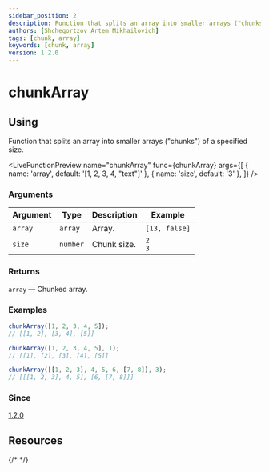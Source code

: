 ```yaml
---
sidebar_position: 2
description: Function that splits an array into smaller arrays ("chunks") of a specified size.
authors: [Shchegortzov Artem Mikhailovich]
tags: [chunk, array]
keywords: [chunk, array]
version: 1.2.0
---
```



# chunkArray

## Using

Function that splits an array into smaller arrays ("chunks") of a specified size.

<LiveFunctionPreview
  name="chunkArray"
  func={chunkArray}
  args={[
    { name: 'array', default: '[1, 2, 3, 4, "text"]' },
    { name: 'size', default: '3' },
  ]}
/>

### Arguments

| Argument | Type     | Description | Example        |
| -------- | -------- | ----------- | -------------- |
| `array`  | `array`  | Array.      | `[13, false]`  |
| `size`   | `number` | Chunk size. | `2` <br /> `3` |

### Returns

`array` — Chunked array.

### Examples

```js
chunkArray([1, 2, 3, 4, 5]);
// [[1, 2], [3, 4], [5]]

chunkArray([1, 2, 3, 4, 5], 1);
// [[1], [2], [3], [4], [5]]

chunkArray([[1, 2, 3], 4, 5, 6, [7, 8]], 3);
// [[[1, 2, 3], 4, 5], [6, [7, 8]]]
```

### Since

[1.2.0](https://www.npmjs.com/package/shegit/v/1.2.0)

## Resources

<div style={{ display: 'flex', gap: 20 }}>
  <GitHubResourceButton link="https://github.com/or-temka/shegit/tree/dev-v1.2.0/src/functions/operation/chunkArray" />
  {/* <CodeSandboxResourceButton link="https://codesandbox.io/p/sandbox/rgbarraytoobj-rppnwn" /> */}
</div>
